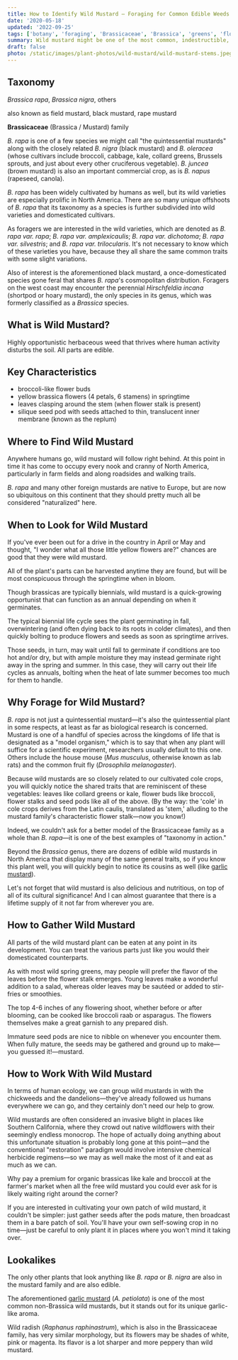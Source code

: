 ```yaml
---
title: How to Identify Wild Mustard — Foraging for Common Edible Weeds
date: '2020-05-18'
updated: '2022-09-25'
tags: ['botany', 'foraging', 'Brassicaceae', 'Brassica', 'greens', 'flowers', 'seeds']
summary: Wild mustard might be one of the most common, indestructible, and criminally overlooked edible weeds on Earth.
draft: false
photo: /static/images/plant-photos/wild-mustard/wild-mustard-stems.jpeg
---
```



<div className="rounded-lg bg-gray-100 p-4 dark:bg-gray-800">
  <TOCInline toc={props.toc} toHeading={3} asDisclosure />
</div>

## Taxonomy

_Brassica rapa_, _Brassica nigra_, others

also known as field mustard, black mustard, rape mustard

**Brassicaceae** (Brassica / Mustard) family

_B. rapa_ is one of a few species we might call "the quintessential mustards" along with the closely related _B. nigra_ (black mustard) and _B. oleracea_ (whose cultivars include broccoli, cabbage, kale, collard greens, Brussels sprouts, and just about every other cruciferous vegetable). _B. juncea_ (brown mustard) is also an important commercial crop, as is _B. napus_ (rapeseed, canola).

_B. rapa_ has been widely cultivated by humans as well, but its wild varieties are especially prolific in North America. There are so many unique offshoots of _B. rapa_ that its taxonomy as a species is further subdivided into wild varieties and domesticated cultivars.

As foragers we are interested in the wild varieties, which are denoted as _B. rapa var. rapa_; _B. rapa var. amplexicaulis_; _B. rapa var. dichotoma_; _B. rapa var. silvestris_; and _B. rapa var. trilocularis_. It's not necessary to know which of these varieties you have, because they all share the same common traits with some slight variations.

Also of interest is the aforementioned black mustard, a once-domesticated species gone feral that shares _B. rapa_'s cosmopolitan distribution. Foragers on the west coast may encounter the perennial _Hirschfeldia incana_ (shortpod or hoary mustard), the only species in its genus, which was formerly classified as a _Brassica_ species.

## What is Wild Mustard?

Highly opportunistic herbaceous weed that thrives where human activity disturbs the soil. All parts are edible.

<Photo
  photo="/static/images/plant-photos/wild-mustard/wild-mustard-flowers.jpeg"
  desc="Characteristic four-petaled yellow flowers of wild mustard."
/>

## Key Characteristics

- broccoli-like flower buds
- yellow brassica flowers (4 petals, 6 stamens) in springtime
- leaves clasping around the stem (when flower stalk is present)
- silique seed pod with seeds attached to thin, translucent inner membrane (known as the replum)

## Where to Find Wild Mustard

Anywhere humans go, wild mustard will follow right behind. At this point in time it has come to occupy every nook and cranny of North America, particularly in farm fields and along roadsides and walking trails.

_B. rapa_ and many other foreign mustards are native to Europe, but are now so ubiquitous on this continent that they should pretty much all be considered "naturalized" here.

## When to Look for Wild Mustard

If you've ever been out for a drive in the country in April or May and thought, "I wonder what all those little yellow flowers are?" chances are good that they were wild mustard.

All of the plant's parts can be harvested anytime they are found, but will be most conspicuous through the springtime when in bloom.

Though brassicas are typically biennials, wild mustard is a quick-growing opportunist that can function as an annual depending on when it germinates.

The typical biennial life cycle sees the plant germinating in fall, overwintering (and often dying back to its roots in colder climates), and then quickly bolting to produce flowers and seeds as soon as springtime arrives.

Those seeds, in turn, may wait until fall to germinate if conditions are too hot and/or dry, but with ample moisture they may instead germinate right away in the spring and summer. In this case, they will carry out their life cycles as annuals, bolting when the heat of late summer becomes too much for them to handle.

<Photo
  photo="/static/images/plant-photos/wild-mustard/wild-mustard-farm.jpeg"
  desc="Wild mustard is a common sight along the edges of agricultural fields in the spring."
/>

## Why Forage for Wild Mustard?

_B. rapa_ is not just a quintessential mustard—it's also the quintessential plant in some respects, at least as far as biological research is concerned. Mustard is one of a handful of species across the kingdoms of life that is designated as a "model organism," which is to say that when any plant will suffice for a scientific experiment, researchers usually default to this one. Others include the house mouse (_Mus musculus_, otherwise known as lab rats) and the common fruit fly (_Drosophila melanogaster_).

Because wild mustards are so closely related to our cultivated cole crops, you will quickly notice the shared traits that are reminiscent of these vegetables: leaves like collard greens or kale, flower buds like broccoli, flower stalks and seed pods like all of the above. (By the way: the 'cole' in cole crops derives from the Latin caulis, translated as 'stem,' alluding to the mustard family's characteristic flower stalk—now you know!)

Indeed, we couldn't ask for a better model of the Brassicaceae family as a whole than _B. rapa_—it is one of the best examples of "taxonomy in action."

Beyond the _Brassica_ genus, there are dozens of edible wild mustards in North America that display many of the same general traits, so if you know this plant well, you will quickly begin to notice its cousins as well (like [garlic mustard](/plants/edible-wild-garlic-mustard/)).

Let's not forget that wild mustard is also delicious and nutritious, on top of all of its cultural significance! And I can almost guarantee that there is a lifetime supply of it not far from wherever you are.

<Photo
  photo="/static/images/plant-photos/wild-mustard/wild-mustard-coast.jpeg"
  desc="Wild mustard is highly invasive all along the California coastline, as seen here at Big Sur."
/>

## How to Gather Wild Mustard

All parts of the wild mustard plant can be eaten at any point in its development. You can treat the various parts just like you would their domesticated counterparts.

As with most wild spring greens, may people will prefer the flavor of the leaves before the flower stalk emerges. Young leaves make a wonderful addition to a salad, whereas older leaves may be sautéed or added to stir-fries or smoothies.

The top 4-6 inches of any flowering shoot, whether before or after blooming, can be cooked like broccoli raab or asparagus. The flowers themselves make a great garnish to any prepared dish.

Immature seed pods are nice to nibble on whenever you encounter them. When fully mature, the seeds may be gathered and ground up to make—you guessed it!—mustard.

## How to Work With Wild Mustard

In terms of human ecology, we can group wild mustards in with the chickweeds and the dandelions—they've already followed us humans everywhere we can go, and they certainly don't need our help to grow.

Wild mustards are often considered an invasive blight in places like Southern California, where they crowd out native wildflowers with their seemingly endless monocrop. The hope of actually doing anything about this unfortunate situation is probably long gone at this point—and the conventional "restoration" paradigm would involve intensive chemical herbicide regimens—so we may as well make the most of it and eat as much as we can.

<Photo
  photo="/static/images/plant-photos/wild-mustard/wild-mustard-field.jpeg"
  desc="Wild mustard pictured among a patch of other herbaceous annual weeds."
/>

Why pay a premium for organic brassicas like kale and broccoli at the farmer's market when all the free wild mustard you could ever ask for is likely waiting right around the corner?

If you are interested in cultivating your own patch of wild mustard, it couldn't be simpler: just gather seeds after the pods mature, then broadcast them in a bare patch of soil. You'll have your own self-sowing crop in no time—just be careful to only plant it in places where you won't mind it taking over.

## Lookalikes

The only other plants that look anything like _B. rapa_ or _B. nigra_ are also in the mustard family and are also edible.

The aforementioned [garlic mustard](/plants/edible-wild-garlic-mustard/) (_A. petiolata_) is one of the most common non-Brassica wild mustards, but it stands out for its unique garlic-like aroma.

Wild radish (_Raphanus raphinastrum_), which is also in the Brassicaceae family, has very similar morphology, but its flowers may be shades of white, pink or magenta. Its flavor is a lot sharper and more peppery than wild mustard.

<BookCTA />

